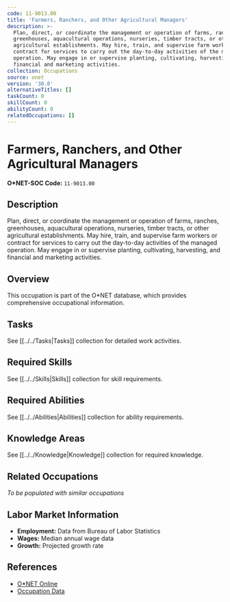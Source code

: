 ```yaml
---
code: 11-9013.00
title: 'Farmers, Ranchers, and Other Agricultural Managers'
description: >-
  Plan, direct, or coordinate the management or operation of farms, ranches,
  greenhouses, aquacultural operations, nurseries, timber tracts, or other
  agricultural establishments. May hire, train, and supervise farm workers or
  contract for services to carry out the day-to-day activities of the managed
  operation. May engage in or supervise planting, cultivating, harvesting, and
  financial and marketing activities.
collection: Occupations
source: onet
version: '30.0'
alternativeTitles: []
taskCount: 0
skillCount: 0
abilityCount: 0
relatedOccupations: []
---
```

# Farmers, Ranchers, and Other Agricultural Managers

**O*NET-SOC Code:** `11-9013.00`

## Description

Plan, direct, or coordinate the management or operation of farms, ranches, greenhouses, aquacultural operations, nurseries, timber tracts, or other agricultural establishments. May hire, train, and supervise farm workers or contract for services to carry out the day-to-day activities of the managed operation. May engage in or supervise planting, cultivating, harvesting, and financial and marketing activities.

## Overview

This occupation is part of the O*NET database, which provides comprehensive occupational information.

## Tasks

See [[../../Tasks|Tasks]] collection for detailed work activities.

## Required Skills

See [[../../Skills|Skills]] collection for skill requirements.

## Required Abilities

See [[../../Abilities|Abilities]] collection for ability requirements.

## Knowledge Areas

See [[../../Knowledge|Knowledge]] collection for required knowledge.

## Related Occupations

*To be populated with similar occupations*

## Labor Market Information

- **Employment:** Data from Bureau of Labor Statistics
- **Wages:** Median annual wage data
- **Growth:** Projected growth rate

## References

- [O*NET Online](https://www.onetonline.org/link/summary/11-9013.00)
- [Occupation Data](https://www.onetcenter.org/)
